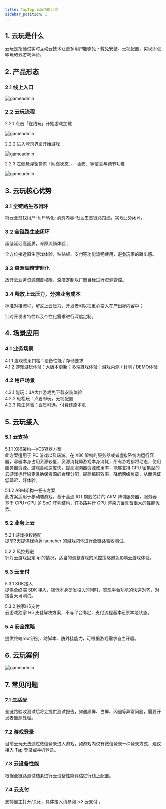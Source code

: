 ```yaml
---
title: TapTap 云玩功能介绍
sidebar_position: 1
---
```


## 1. 云玩是什么

云玩是指通过实时互动云技术让更多用户能够免下载免安装、无视配置，实现即点即玩的云游戏体验。  

## 2. 产品形态

### 2.1 线上入口

![gameadmin](/img/云玩线上入口.png)

### 2.2 云玩流程

2.2.1 点击「在线玩」开始游戏加载  

![gameadmin](/img/云玩流程1.jpeg)

2.2.2 进入登录界面开始游戏  

![gameadmin](/img/云玩流程2.jpeg)

2.2.3 左侧悬浮窗提供「网络状态」、「画质」等信息与调节功能  

![gameadmin](/img/云玩流程3.jpeg)

## 3. 云玩核心优势

### 3.1 全链路生态闭环

将云业务找用户-用户转化-消费内容-社区生态链路跑通，实现业务闭环。  

### 3.2 全链路生态闭环

超低延迟高画质，保障流畅体验；  

全方位接近原生游戏体验，粘贴板、支付等功能流畅使用，避免玩家的跳出感。 
 
### 3.3 资源调度定制化

放开云业务资源调度权限，深度定制以厂商目标进行资源管控。  

### 3.4 释放上云压力，分摊业务成本

标准对接流程，解放上云压力，开发者可以把重心投入在产出好内容中；  

针对开发者特性以及个性化需求进行深度定制。  

## 4. 场景应用

### 4.1 业务场景

4.1.1 游戏使用门槛：设备性能 / 存储要求  
4.1.2 游戏游玩体验：大版本更新；多端游戏体验；游戏内测 / 封测 / DEMO体验  

### 4.2 用户场景

4.2.1 能玩：3A大作游戏免下载安装体验  
4.2.2 轻松玩：点击即玩，无视配置  
4.2.3 原生体验：画质可选，付费还原本机  

## 5. 云玩接入

### 5.1 云支持

5.1.1 X86架构—VOS容器方案  
此方案适用于 PC 游戏以及端游。在 X86 架构的服务器或者虚拟系统内运行容器，容器本身占用资源较低，资源消耗即游戏本身消耗，所有游戏都将动态，使用服务器资源。游戏启动速度快，提高服务器资源使用率，能够支持 GPU 密集型的云游戏运行稳定且确保资源的合理分配，提高编码效率，降低网络负载，从而保证低延迟，好体验。

5.1.2 ARM架构—板卡方案  
此方案适用于移动端游戏。基于高通 IOT 旗舰芯片的 ARM 阵列服务器，服务器基于 CPU+GPU 的 SoC 阵列结构，在多路并行 GPU 渲染方面具备很大的性能优势。

### 5.2 业务上云

5.2.1 游戏授权适配  
提前3天提供绿色免 launcher 的游戏包体进行全链路验收测试。  

5.2.2 风控规避  
针对云游戏固定 ip 的情况，适当的调整游戏的风控策略避免影响云游戏体验。

### 5.3 云支付

5.3.1 SDK接入  
提供全终端 SDK 接入，降低本身研发投入的同时，实现平台功能的快速对齐，对接当天可测试。  

5.3.2 独家H5支付  
云游戏独家 H5 支付解决方案，不与平台绑定，支付流程基本还原本地状态。

### 5.4 安全策略

提供终端root识别、防脚本、防外挂能力，可根据游戏需求自主开启。  

## 6. 云玩案例

![gameadmin](/img/云玩案例.png)

## 7. 常见问题

### 7.1 云适配

全链路验收测试后将会提供测试报告，如遇黑屏、白屏、闪退等异常问题，需要开发者自测处理。

### 7.2 游戏登录

目前云玩无法通过微信登录进入游戏，如游戏内仅有微信登录一种登录方式，建议接入 Tap 登录或手机登录。

### 7.3 云设备性能

根据全链路测试结果进行云设备性能评估进行线上配置。

### 7.4 云支付

支持自主打开/关闭，具体接入请参阅 <Blue>5.3 云支付</Blue> 。